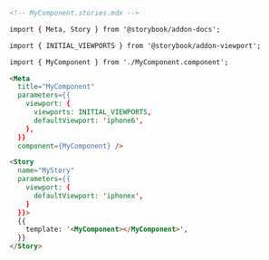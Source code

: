 ```md
<!-- MyComponent.stories.mdx -->

import { Meta, Story } from '@storybook/addon-docs';

import { INITIAL_VIEWPORTS } from '@storybook/addon-viewport';

import { MyComponent } from './MyComponent.component';

<Meta
  title="MyComponent"
  parameters={{
    viewport: {
      viewports: INITIAL_VIEWPORTS,
      defaultViewport: 'iphone6',
    },
  }}
  component={MyComponent} />

<Story
  name="MyStory"
  parameters={{
    viewport: {
      defaultViewport: 'iphonex',
    }
  }}>
  {{
    template: '<MyComponent></MyComponent>',
  }}
</Story>
```